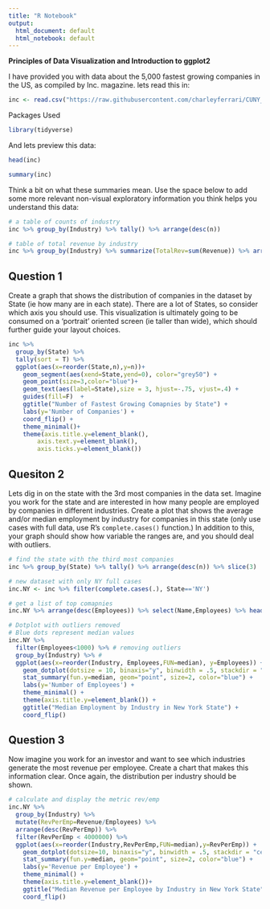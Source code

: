---
title: "R Notebook"
output:
  html_document: default
  html_notebook: default
---

**Principles of Data Visualization and Introduction to ggplot2**

I have provided you with data about the 5,000 fastest growing companies in the US, as compiled by Inc. magazine. lets read this in:

```{r}
inc <- read.csv("https://raw.githubusercontent.com/charleyferrari/CUNY_DATA_608/master/module1/Data/inc5000_data.csv", header= TRUE)
```

Packages Used
```{r}
library(tidyverse)
```

And lets preview this data:

```{r}
head(inc)
```

```{r}
summary(inc)
```

Think a bit on what these summaries mean. Use the space below to add some more relevant non-visual exploratory information you think helps you understand this data:

```{r, warning=F,messages=FALSE}
# a table of counts of industry
inc %>% group_by(Industry) %>% tally() %>% arrange(desc(n))

# table of total revenue by industry 
inc %>% group_by(Industry) %>% summarize(TotalRev=sum(Revenue)) %>% arrange(desc(TotalRev))

```

## Question 1

Create a graph that shows the distribution of companies in the dataset by State (ie how many are in each state). There are a lot of States, so consider which axis you should use. This visualization is ultimately going to be consumed on a 'portrait' oriented screen (ie taller than wide), which should further guide your layout choices.

```{r fig.height=8, fig.width=7} 
inc %>% 
  group_by(State) %>% 
  tally(sort = T) %>%  
  ggplot(aes(x=reorder(State,n),y=n))+
    geom_segment(aes(xend=State,yend=0), color="grey50") +
    geom_point(size=3,color="blue")+
    geom_text(aes(label=State),size = 3, hjust=-.75, vjust=.4) +
    guides(fill=F)  +
    ggtitle("Number of Fastest Growing Comapnies by State") +
    labs(y='Number of Companies') +
    coord_flip() +
    theme_minimal()+
    theme(axis.title.y=element_blank(),
        axis.text.y=element_blank(),
        axis.ticks.y=element_blank())


```

## Quesiton 2

Lets dig in on the state with the 3rd most companies in the data set. Imagine you work for the state and are interested in how many people are employed by companies in different industries. Create a plot that shows the average and/or median employment by industry for companies in this state (only use cases with full data, use R's `complete.cases()` function.) In addition to this, your graph should show how variable the ranges are, and you should deal with outliers.

```{r}
# find the state with the third most companies
inc %>% group_by(State) %>% tally() %>% arrange(desc(n)) %>% slice(3)

# new dataset with only NY full cases 
inc.NY <- inc %>% filter(complete.cases(.), State=='NY')

# get a list of top comapnies 
inc.NY %>% arrange(desc(Employees)) %>% select(Name,Employees) %>% head()

# Dotplot with outliers removed
# Blue dots represent median values
inc.NY %>% 
  filter(Employees<1000) %>% # removing outliers 
  group_by(Industry) %>% # 
  ggplot(aes(x=reorder(Industry, Employees,FUN=median), y=Employees)) + 
    geom_dotplot(dotsize = 10, binaxis="y", binwidth = .5, stackdir = "center") + 
    stat_summary(fun.y=median, geom="point", size=2, color="blue") +
    labs(y='Number of Employees') +
    theme_minimal() + 
    theme(axis.title.y=element_blank()) +
    ggtitle("Median Employment by Industry in New York State") +
    coord_flip()


```

## Question 3

Now imagine you work for an investor and want to see which industries generate the most revenue per employee. Create a chart that makes this information clear. Once again, the distribution per industry should be shown.

```{r}
# calculate and display the metric rev/emp
inc.NY %>% 
  group_by(Industry) %>% 
  mutate(RevPerEmp=Revenue/Employees) %>%
  arrange(desc(RevPerEmp)) %>% 
  filter(RevPerEmp < 4000000) %>% 
  ggplot(aes(x=reorder(Industry,RevPerEmp,FUN=median),y=RevPerEmp)) +
    geom_dotplot(dotsize=10, binaxis="y", binwidth = .5, stackdir = "center") + 
    stat_summary(fun.y=median, geom="point", size=2, color="blue") +
    labs(y='Revenue per Employee') +
    theme_minimal() + 
    theme(axis.title.y=element_blank())+
    ggtitle("Median Revenue per Employee by Industry in New York State") +
    coord_flip()
```
